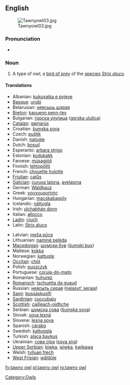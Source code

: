 {{wikipedia}}
==English==
[[Image:Tawnyowl03.jpg|thumb]]

===Pronunciation===
* {{a|RP}} {{IPA|/ˈtɔːni əʊl/}}

===Noun===
{{en-noun|sg=[[tawny]] [[owl]]}}

# A type of owl; a [[bird of prey]] of the [[species]] ''[[Strix aluco]]''.

====Translations====
{{trans-top|''Strix aluco''}}
* Albanian: [[kukuvajka e pyjeve]]
* [[Basque]]: [[urubi]]
* Belarusian: [[няясыць шэрая]]
* [[Breton]]: [[kaouenn penn-tev]]
* Bulgarian: [[горска улулица]] ([[gorska ululica]])
* [[Catalan]]: [[gamarús]]
* Croatian: [[šumska sova]]
* Czech: [[puštík]]
* Danish: [[natugle]]
* Dutch: [[bosuil]] {{m}}
* Esperanto: [[arbara strigo]]
* Estonian: [[kodukakk]]
* Faroese: [[músagjóð]]
* Finnish: [[lehtopöllö]]
* French: [[chouette hulotte]] {{f}}
* [[Friulian]]: [[catůs]]
* [[Galician]]: [[curuxa laiona]], [[avelaiona]]
* German: [[Waldkauz]] {{m}}
* Greek: [[χουχουριστιής]]
* Hungarian: [[macskabagoly]]
* Icelandic: [[náttugla]]
* Irish: [[ulchabhán donn]]
* Italian: [[allocco]]
* [[Ladin]]: [[ciuch]]
* Latin: [[Strix aluco]]
{{trans-mid}}
* Latvian: [[meža pūce]]
* Lithuanian: [[naminė pelėda]]
* [[Macedonian]]: [[шумски був]] ([[šumski buv]])
* Maltese: [[kokka]]
* Norwegian: [[kattugle]]
* [[Occitan]]: [[chòt]]
* Polish: [[puszczyk]]
* Portuguese: [[coruja-do-mato]] {{f}}
* Romanian: [[huhurez]]
* [[Romansch]]: [[tschuetta da guaud]]
* Russian: [[неясыть серая]] ([[nejasyt' seraja]])
* [[Sami]]: [[bussáskuolfi]]
* [[Sardinian]]: [[cuccubaju]]
* [[Scottish]]: [[cailleach-oidhche]]
* Serbian: [[шумска сова]] ([[šumska sova]])
* Slovak: [[sova lesná]]
* Slovene: [[lesna sova]]
* Spanish: [[cárabo]] {{m}}
* Swedish: [[kattuggla]]
* Turkish: [[alaca baykuş]]
* Ukrainian: [[сова сіра]] ([[sova sira]])
* [[Upper Sorbian]]: [[kiwka]], [[wiwka]], [[kwikawa]]
* Welsh: [[tylluan frech]]
* [[West Frisian]]: [[wâldûle]]
{{trans-bottom}}

[[Category:Owls]]

[[fy:tawny owl]]
[[pl:tawny owl]]
[[ro:tawny owl]]